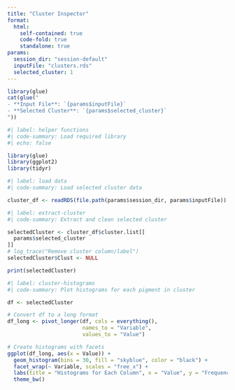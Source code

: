 ```yaml
---
title: "Cluster Inspector"
format:
  html:
    self-contained: true
    code-fold: true
    standalone: true
params:
  session_dir: "session-default"
  inputFile: "clusters.rds"
  selected_cluster: 1
---
```


```r

library(glue)
cat(glue("
- **Input File**: `{params$inputFile}`  
- **Selected Cluster**: `{params$selected_cluster}`  
"))
```

```R
#| label: helper functions
#| code-summary: Load required library
#| echo: false

library(glue)
library(ggplot2)
library(tidyr)
```

```R
#| label: load data
#| code-summary: Load selected cluster data

cluster_df <- readRDS(file.path(params$session_dir, params$inputFile))

```

```R
#| label: extract-cluster
#| code-summary: Extract and clean selected cluster

selectedCluster <- cluster_df$cluster.list[[
  params$selected_cluster
]]
# log_trace("Remove cluster column/label")
selectedCluster$Clust <- NULL

print(selectedCluster)
```

```R
#| label: cluster-histograms
#| code-summary: Plot histograms for each pigment in cluster

df <- selectedCluster

# Convert df to a long format
df_long <- pivot_longer(df, cols = everything(), 
                        names_to = "Variable", 
                        values_to = "Value")

# Create histograms with facets
ggplot(df_long, aes(x = Value)) +
  geom_histogram(bins = 30, fill = "skyblue", color = "black") +
  facet_wrap(~ Variable, scales = "free_x") +
  labs(title = "Histograms for Each Column", x = "Value", y = "Frequency") +
  theme_bw()


```
